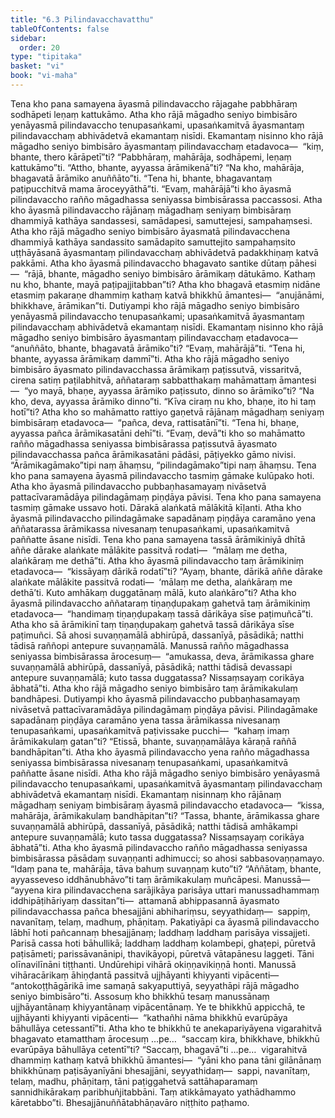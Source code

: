 ```yaml
---
title: "6.3 Pilindavacchavatthu"
tableOfContents: false
sidebar:
  order: 20
type: "tipitaka"
basket: "vi"
book: "vi-maha"
---
```



<DynamicBreadcrumb />

<Division number="270" book="vi-maha" bookNo="3" page="299">

<Paragraph number="1240" book="vi-maha">
Tena kho pana samayena āyasmā pilindavaccho rājagahe pabbhāraṃ sodhāpeti leṇaṃ kattukāmo. Atha kho rājā māgadho seniyo bimbisāro yenāyasmā pilindavaccho tenupasaṅkami, upasaṅkamitvā āyasmantaṃ pilindavacchaṃ abhivādetvā ekamantaṃ nisīdi. Ekamantaṃ nisinno kho rājā māgadho seniyo bimbisāro āyasmantaṃ pilindavacchaṃ etadavoca—  “kiṃ, bhante, thero kārāpetī”ti? “Pabbhāraṃ, mahārāja, sodhāpemi, leṇaṃ kattukāmo”ti. “Attho, bhante, ayyassa ārāmikenā”ti? “Na kho, mahārāja, bhagavatā ārāmiko anuññāto”ti. “Tena hi, bhante, bhagavantaṃ paṭipucchitvā mama āroceyyāthā”ti. “Evaṃ, mahārājā”ti kho āyasmā pilindavaccho rañño māgadhassa seniyassa bimbisārassa paccassosi. Atha kho āyasmā pilindavaccho rājānaṃ māgadhaṃ seniyaṃ bimbisāraṃ dhammiyā kathāya sandassesi, samādapesi, samuttejesi, sampahaṃsesi. Atha kho rājā māgadho seniyo bimbisāro āyasmatā pilindavacchena dhammiyā kathāya sandassito samādapito samuttejito sampahaṃsito uṭṭhāyāsanā āyasmantaṃ pilindavacchaṃ abhivādetvā padakkhiṇaṃ katvā pakkāmi.
</Paragraph>

<Paragraph number="1241" book="vi-maha">
Atha kho āyasmā pilindavaccho bhagavato santike dūtaṃ pāhesi—  “rājā, bhante, māgadho seniyo bimbisāro ārāmikaṃ dātukāmo. Kathaṃ nu kho, bhante, mayā paṭipajjitabban”ti? Atha kho bhagavā etasmiṃ nidāne etasmiṃ pakaraṇe dhammiṃ kathaṃ katvā bhikkhū āmantesi—  “anujānāmi, bhikkhave, ārāmikan”ti. Dutiyampi kho rājā māgadho seniyo bimbisāro yenāyasmā pilindavaccho tenupasaṅkami; upasaṅkamitvā āyasmantaṃ pilindavacchaṃ abhivādetvā ekamantaṃ nisīdi. Ekamantaṃ nisinno kho rājā māgadho seniyo bimbisāro āyasmantaṃ pilindavacchaṃ etadavoca—  “anuññāto, bhante, bhagavatā ārāmiko”ti? “Evaṃ, mahārājā”ti. “Tena hi, bhante, ayyassa ārāmikaṃ dammī”ti.
</Paragraph>

<Paragraph number="1242" book="vi-maha">
Atha kho rājā māgadho seniyo bimbisāro āyasmato pilindavacchassa ārāmikaṃ paṭissutvā, vissaritvā, cirena satiṃ paṭilabhitvā, aññataraṃ sabbatthakaṃ mahāmattaṃ āmantesi—  “yo mayā, bhaṇe, ayyassa ārāmiko paṭissuto, dinno so ārāmiko”ti? “Na kho, deva, ayyassa ārāmiko dinno”ti. “Kīva ciraṃ nu kho, bhaṇe, ito hi taṃ hotī”ti? Atha kho so mahāmatto rattiyo gaṇetvā rājānaṃ māgadhaṃ seniyaṃ bimbisāraṃ etadavoca—  “pañca, deva, rattisatānī”ti. “Tena hi, bhaṇe, ayyassa pañca ārāmikasatāni dehī”ti. “Evaṃ, devā”ti kho so mahāmatto rañño māgadhassa seniyassa bimbisārassa paṭissutvā āyasmato pilindavacchassa pañca ārāmikasatāni pādāsi, pāṭiyekko gāmo nivisi. “Ārāmikagāmako”tipi naṃ āhaṃsu, “pilindagāmako”tipi naṃ āhaṃsu.
</Paragraph>

</Division>
<Division number="271" book="vi-maha" bookNo="3" page="301">

<Paragraph number="1243" book="vi-maha">
Tena kho pana samayena āyasmā pilindavaccho tasmiṃ gāmake kulūpako hoti. Atha kho āyasmā pilindavaccho pubbaṇhasamayaṃ nivāsetvā pattacīvaramādāya pilindagāmaṃ piṇḍāya pāvisi. Tena kho pana samayena tasmiṃ gāmake ussavo hoti. Dārakā alaṅkatā mālākitā kīḷanti. Atha kho āyasmā pilindavaccho pilindagāmake sapadānaṃ piṇḍāya caramāno yena aññatarassa ārāmikassa nivesanaṃ tenupasaṅkami, upasaṅkamitvā paññatte āsane nisīdi. Tena kho pana samayena tassā ārāmikiniyā dhītā aññe dārake alaṅkate mālākite passitvā rodati—  “mālaṃ me detha, alaṅkāraṃ me dethā”ti. Atha kho āyasmā pilindavaccho taṃ ārāmikiniṃ etadavoca—  “kissāyaṃ dārikā rodatī”ti? “Ayaṃ, bhante, dārikā aññe dārake alaṅkate mālākite passitvā rodati—  ‘mālaṃ me detha, alaṅkāraṃ me dethā’ti. Kuto amhākaṃ duggatānaṃ mālā, kuto alaṅkāro”ti? Atha kho āyasmā pilindavaccho aññataraṃ tiṇaṇḍupakaṃ gahetvā taṃ ārāmikiniṃ etadavoca—  “handimaṃ tiṇaṇḍupakaṃ tassā dārikāya sīse paṭimuñcā”ti. Atha kho sā ārāmikinī taṃ tiṇaṇḍupakaṃ gahetvā tassā dārikāya sīse paṭimuñci. Sā ahosi suvaṇṇamālā abhirūpā, dassanīyā, pāsādikā; natthi tādisā raññopi antepure suvaṇṇamālā. Manussā rañño māgadhassa seniyassa bimbisārassa ārocesuṃ—  “amukassa, deva, ārāmikassa ghare suvaṇṇamālā abhirūpā, dassanīyā, pāsādikā; natthi tādisā devassapi antepure suvaṇṇamālā; kuto tassa duggatassa? Nissaṃsayaṃ corikāya ābhatā”ti.
</Paragraph>

<Paragraph number="1244" book="vi-maha">
Atha kho rājā māgadho seniyo bimbisāro taṃ ārāmikakulaṃ bandhāpesi. Dutiyampi kho āyasmā pilindavaccho pubbaṇhasamayaṃ nivāsetvā pattacīvaramādāya pilindagāmaṃ piṇḍāya pāvisi. Pilindagāmake sapadānaṃ piṇḍāya caramāno yena tassa ārāmikassa nivesanaṃ tenupasaṅkami, upasaṅkamitvā paṭivissake pucchi—  “kahaṃ imaṃ ārāmikakulaṃ gatan”ti? “Etissā, bhante, suvaṇṇamālāya kāraṇā raññā bandhāpitan”ti. Atha kho āyasmā pilindavaccho yena rañño māgadhassa seniyassa bimbisārassa nivesanaṃ tenupasaṅkami, upasaṅkamitvā paññatte āsane nisīdi. Atha kho rājā māgadho seniyo bimbisāro yenāyasmā pilindavaccho tenupasaṅkami, upasaṅkamitvā āyasmantaṃ pilindavacchaṃ abhivādetvā ekamantaṃ nisīdi. Ekamantaṃ nisinnaṃ kho rājānaṃ māgadhaṃ seniyaṃ bimbisāraṃ āyasmā pilindavaccho etadavoca—  “kissa, mahārāja, ārāmikakulaṃ bandhāpitan”ti? “Tassa, bhante, ārāmikassa ghare suvaṇṇamālā abhirūpā, dassanīyā, pāsādikā; natthi tādisā amhākampi antepure suvaṇṇamālā; kuto tassa duggatassa? Nissaṃsayaṃ corikāya ābhatā”ti. Atha kho āyasmā pilindavaccho rañño māgadhassa seniyassa bimbisārassa pāsādaṃ suvaṇṇanti adhimucci; so ahosi sabbasovaṇṇamayo. “Idaṃ pana te, mahārāja, tāva bahuṃ suvaṇṇaṃ kuto”ti? “Aññātaṃ, bhante, ayyasseveso iddhānubhāvo”ti taṃ ārāmikakulaṃ muñcāpesi.
</Paragraph>

<Paragraph number="1245" book="vi-maha">
Manussā—  “ayyena kira pilindavacchena sarājikāya parisāya uttari manussadhammaṃ iddhipāṭihāriyaṃ dassitan”ti—  attamanā abhippasannā āyasmato pilindavacchassa pañca bhesajjāni abhihariṃsu, seyyathidaṃ—  sappiṃ, navanītaṃ, telaṃ, madhuṃ, phāṇitaṃ. Pakatiyāpi ca āyasmā pilindavaccho lābhī hoti pañcannaṃ bhesajjānaṃ; laddhaṃ laddhaṃ parisāya vissajjeti. Parisā cassa hoti bāhullikā; laddhaṃ laddhaṃ kolambepi, ghaṭepi, pūretvā paṭisāmeti; parissāvanānipi, thavikāyopi, pūretvā vātapānesu laggeti. Tāni olīnavilīnāni tiṭṭhanti. Undūrehipi vihārā okiṇṇavikiṇṇā honti. Manussā vihāracārikaṃ āhiṇḍantā passitvā ujjhāyanti khiyyanti vipācenti—  “antokoṭṭhāgārikā ime samaṇā sakyaputtiyā, seyyathāpi rājā māgadho seniyo bimbisāro”ti.
</Paragraph>

<Paragraph number="1246" book="vi-maha">
Assosuṃ kho bhikkhū tesaṃ manussānaṃ ujjhāyantānaṃ khiyyantānaṃ vipācentānaṃ. Ye te bhikkhū appicchā, te ujjhāyanti khiyyanti vipācenti—  “kathañhi nāma bhikkhū evarūpāya bāhullāya cetessantī”ti. Atha kho te bhikkhū te anekapariyāyena vigarahitvā bhagavato etamatthaṃ ārocesuṃ …pe…  “saccaṃ kira, bhikkhave, bhikkhū evarūpāya bāhullāya cetentī”ti? “Saccaṃ, bhagavā”ti …pe…  vigarahitvā dhammiṃ kathaṃ katvā bhikkhū āmantesi—  “yāni kho pana tāni gilānānaṃ bhikkhūnaṃ paṭisāyanīyāni bhesajjāni, seyyathidaṃ—  sappi, navanītaṃ, telaṃ, madhu, phāṇitaṃ, tāni paṭiggahetvā sattāhaparamaṃ sannidhikārakaṃ paribhuñjitabbāni. Taṃ atikkāmayato yathādhammo kāretabbo”ti.

</Paragraph>
</Division>

<Paragraph number="1247" type="center" book="vi-maha">
Bhesajjānuññātabhāṇavāro niṭṭhito paṭhamo.
</Paragraph>